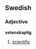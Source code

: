 ==Swedish==
{{sv-mermest|vetenskaplig|vetenskapligt|vetenskaplige|vetenskapliga}}
===Adjective===
'''vetenskaplig'''
#[[scientific]]